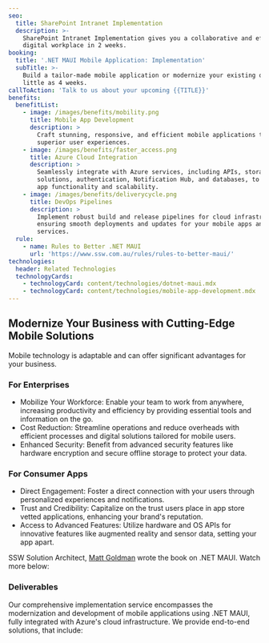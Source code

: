 ```yaml
---
seo:
  title: SharePoint Intranet Implementation
  description: >-
    SharePoint Intranet Implementation gives you a collaborative and efficient
    digital workplace in 2 weeks.
booking:
  title: '.NET MAUI Mobile Application: Implementation'
  subTitle: >-
    Build a tailor-made mobile application or modernize your existing one in as
    little as 4 weeks.
callToAction: 'Talk to us about your upcoming {{TITLE}}'
benefits:
  benefitList:
    - image: /images/benefits/mobility.png
      title: Mobile App Development
      description: >
        Craft stunning, responsive, and efficient mobile applications that offer
        superior user experiences.
    - image: /images/benefits/faster_access.png
      title: Azure Cloud Integration
      description: >
        Seamlessly integrate with Azure services, including APIs, storage
        solutions, authentication, Notification Hub, and databases, to enhance
        app functionality and scalability.
    - image: /images/benefits/deliverycycle.png
      title: DevOps Pipelines
      description: >
        Implement robust build and release pipelines for cloud infrastructure,
        ensuring smooth deployments and updates for your mobile apps and backend
        services.
  rule:
    - name: Rules to Better .NET MAUI
      url: 'https://www.ssw.com.au/rules/rules-to-better-maui/'
technologies:
  header: Related Technologies
  technologyCards:
    - technologyCard: content/technologies/dotnet-maui.mdx
    - technologyCard: content/technologies/mobile-app-development.mdx
---
```


## Modernize Your Business with Cutting-Edge Mobile Solutions

Mobile technology is adaptable and can offer significant advantages for your business.

### For Enterprises

* Mobilize Your Workforce: Enable your team to work from anywhere, increasing productivity and efficiency by providing essential tools and information on the go.
* Cost Reduction: Streamline operations and reduce overheads with efficient processes and digital solutions tailored for mobile users.
* Enhanced Security: Benefit from advanced security features like hardware encryption and secure offline storage to protect your data.

### For Consumer Apps

* Direct Engagement: Foster a direct connection with your users through personalized experiences and notifications.
* Trust and Credibility: Capitalize on the trust users place in app store vetted applications, enhancing your brand's reputation.
* Access to Advanced Features: Utilize hardware and OS APIs for innovative features like augmented reality and sensor data, setting your app apart.

SSW Solution Architect, [Matt Goldman](https://ssw.com.au/people/matt-goldman/ "Matt's People Page") wrote the book on .NET MAUI. Watch more below:

<VideoEmbed url="https://www.youtube.com/watch?v=mbkx9WpAKGs" caption="Building Cross-Platform Apps Made Easy with .NET MAUI in Action with Matt Goldman (2 mins)" />

### Deliverables

Our comprehensive implementation service encompasses the modernization and development of mobile applications using .NET MAUI, fully integrated with Azure's cloud infrastructure. We provide end-to-end solutions, that include:
